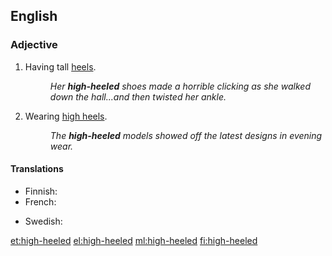 ==English==

===Adjective===
{{en-adj|-}}

# {{context|footwear|lang=en}} Having tall [[heel]]s.
#: ''Her '''high-heeled''' shoes made a horrible clicking as she walked down the hall...and then twisted her ankle.''
# Wearing [[high heels]].
#: ''The '''high-heeled''' models showed off the latest designs in evening wear.''

====Translations====
{{trans-top|having tall heels}}
* Finnish: {{t|fi|korkeakorkoinen}}
* French: {{t|fr|talon haut|alt=à talon haut}}
{{trans-mid}}
* Swedish: {{t+|sv|högklackad}}
{{trans-bottom}}

[[et:high-heeled]]
[[el:high-heeled]]
[[ml:high-heeled]]
[[fi:high-heeled]]